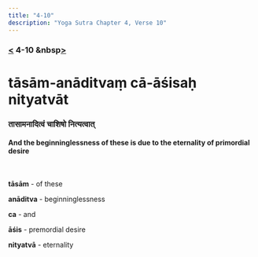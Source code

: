 ```yaml
---
title: "4-10"
description: "Yoga Sutra Chapter 4, Verse 10"
---
```


### [<](/Chapter-4/4-9) 4-10 &nbsp[>](/Chapter-4/4-11/)

# tāsām-anāditvaṃ cā-āśisaḥ nityatvāt

### तासामनादित्वं चाशिषो नित्यत्वात्

#### And the beginninglessness of these is due to the eternality of primordial desire

<br />

**tāsām** - of these

**anāditva** - beginninglessness

**ca** - and

**āśis** - premordial desire

**nityatvā** - eternality
